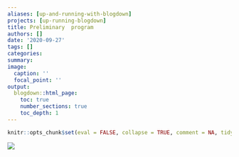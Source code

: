 ```yaml
---
aliases: [up-and-running-with-blogdown]
projects: [up-running-blogdown]
title: Preliminary  program
authors: []
date: '2020-09-27'
tags: []
categories:
summary: 
image:
  caption: ''
  focal_point: ''
output:
  blogdown::html_page:
    toc: true
    number_sections: true
    toc_depth: 1
---
```


```r
knitr::opts_chunk$set(eval = FALSE, collapse = TRUE, comment = NA, tidy = FALSE)
```
![](program.png)
